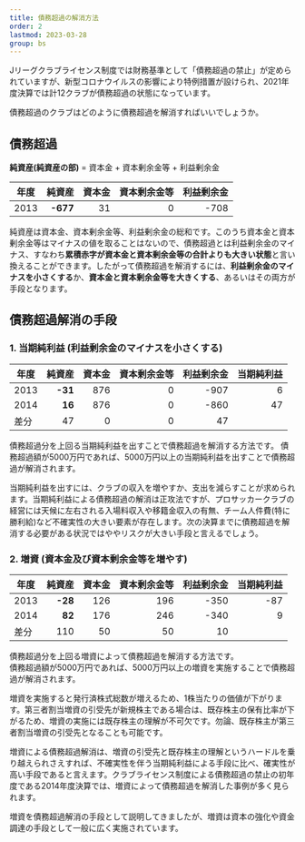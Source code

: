 ```yaml
---
title: 債務超過の解消方法
order: 2
lastmod: 2023-03-28
group: bs
---
```



Jリーグクラブライセンス制度では財務基準として「債務超過の禁止」が定められていますが、新型コロナウイルスの影響により特例措置が設けられ、2021年度決算では計12クラブが債務超過の状態になっています。

債務超過のクラブはどのように債務超過を解消すればいいでしょうか。

## 債務超過

<Alert severity="info">**純資産(純資産の部)** = 資本金 + 資本剰余金等 + 利益剰余金</Alert>

| **年度** | **純資産** | **資本金** | **資本剰余金等** | **利益剰余金** |
|-----|------:|------:|---------:|----------:|
| 2013 | <Red>**-677**</Red> | 31 | 0 | -708 |

純資産は資本金、資本剰余金等、利益剰余金の総和です。このうち資本金と資本剰余金等はマイナスの値を取ることはないので、債務超過とは利益剰余金のマイナス、すなわち**累積赤字が資本金と資本剰余金等の合計よりも大きい状態**と言い換えることができます。したがって債務超過を解消するには、**利益剰余金のマイナスを小さくする**か、**資本金と資本剰余金等を大きくする**、あるいはその両方が手段となります。

## 債務超過解消の手段

### 1. 当期純利益 (利益剰余金のマイナスを小さくする)

| **年度** | **純資産** | **資本金** | **資本剰余金等** | **利益剰余金** | 当期純利益 |
|-----|------:|------:|---------:|----------:|------:|
| 2013 | <Red>**-31**</Red> | 876 | 0 | -907 | 6 |
| 2014 | **16** | 876 | 0 | -860 | 47 |
| 差分 | <Diff>47</Diff> | 0 | 0 | <Diff>47</Diff> | |  

債務超過分を上回る当期純利益を出すことで債務超過を解消する方法です。
債務超過額が5000万円であれば、5000万円以上の当期純利益を出すことで債務超過が解消されます。

当期純利益を出すには、クラブの収入を増やすか、支出を減らすことが求められます。当期純利益による債務超過の解消は正攻法ですが、プロサッカークラブの経営には天候に左右される入場料収入や移籍金収入の有無、チーム人件費(特に勝利給)など不確実性の大きい要素が存在します。次の決算までに債務超過を解消する必要がある状況ではややリスクが大きい手段と言えるでしょう。

### 2. 増資 (資本金及び資本剰余金等を増やす)

| **年度** | **純資産** | **資本金** | **資本剰余金等** | **利益剰余金** | 当期純利益 |
|-----|------:|------:|---------:|----------:|------:|
| 2013 | <Red>**-28**</Red> | 126 | 196 | -350 | -87 |
| 2014 | **82** | 176 | 246 | -340 | 9 |
| 差分 | <Diff>110</Diff> | <Diff>50</Diff> | <Diff>50</Diff> | <Diff>10</Diff> | |  

債務超過分を上回る増資によって債務超過を解消する方法です。  
債務超過額が5000万円であれば、5000万円以上の増資を実施することで債務超過が解消されます。

<CaptialIncrease />

増資を実施すると発行済株式総数が増えるため、1株当たりの価値が下がります。第三者割当増資の引受先が新規株主である場合は、既存株主の保有比率が下がるため、増資の実施には既存株主の理解が不可欠です。勿論、既存株主が第三者割当増資の引受先となることも可能です。

増資による債務超過解消は、増資の引受先と既存株主の理解というハードルを乗り越えられさえすれば、不確実性を伴う当期純利益による手段に比べ、確実性が高い手段であると言えます。クラブライセンス制度による債務超過の禁止の初年度である2014年度決算では、増資によって債務超過を解消した事例が多く見られます。

増資を債務超過解消の手段として説明してきましたが、増資は資本の強化や資金調達の手段として一般に広く実施されています。
